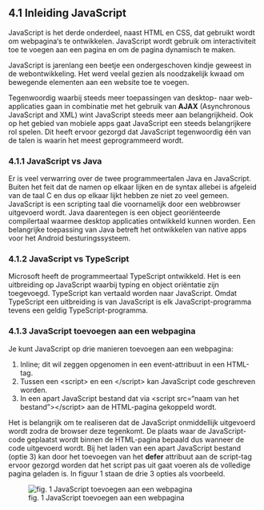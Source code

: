 ## 4.1 Inleiding JavaScript {.unnumbered}

JavaScript is het derde onderdeel, naast HTML en CSS, dat gebruikt wordt om webpagina&lsquo;s te ontwikkelen. JavaScript wordt gebruik om interactiviteit toe te voegen aan een pagina en om de pagina dynamisch te maken.

JavaScript is jarenlang een beetje een ondergeschoven kindje geweest in de webontwikkeling. Het werd veelal gezien als noodzakelijk kwaad om bewegende elementen aan een website toe te voegen. 

Tegenwoordig waarbij steeds meer toepassingen van desktop- naar web-applicaties gaan in combinatie met het gebruik van __AJAX__ (Asynchronous JavaScript and XML) wint JavaScript steeds meer aan belangrijkheid. Ook op het gebied van mobiele apps gaat JavaScript een steeds belangrijkere rol spelen. Dit heeft ervoor gezorgd dat JavaScript tegenwoordig één van de talen is waarin het meest geprogrammeerd wordt.


### 4.1.1 JavaScript vs Java {.unnumbered}

Er is veel verwarring over de twee programmeertalen Java en JavaScript. Buiten het feit dat de namen op elkaar lijken en de syntax allebei is afgeleid van de taal C en dus op elkaar lijkt hebben ze niet zo veel gemeen. JavaScript is een scripting taal die voornamelijk door een webbrowser uitgevoerd wordt. Java daarentegen is een object georiënteerde compilertaal waarmee desktop applicaties ontwikkeld kunnen worden. Een belangrijke toepassing van Java betreft het ontwikkelen van native apps voor het Android besturingssysteem.


### 4.1.2 JavaScript vs TypeScript {.unnumbered}

Microsoft heeft de programmeertaal TypeScript ontwikkeld. Het is een uitbreiding op JavaScript waarbij typing en object oriëntatie zijn toegevoegd. TypeScript kan vertaald worden naar JavaScript. Omdat TypeScript een uitbreiding is van JavaScript is elk JavaScript-programma tevens een geldig TypeScript-programma.


### 4.1.3 JavaScript toevoegen aan een webpagina {.unnumbered}

Je kunt JavaScript op drie manieren toevoegen aan een webpagina:

@. Inline; dit wil zeggen opgenomen in een event-attribuut in een HTML-tag.
@. Tussen een &lt;script&gt; en een &lt;/script&gt; kan JavaScript code geschreven worden.
@. In een apart JavaScript bestand dat via &lt;script src="naam van het bestand"&gt;&lt;/script&gt; aan de HTML-pagina gekoppeld wordt.

Het is belangrijk om te realiseren dat de JavaScript onmiddellijk uitgevoerd wordt zodra de browser deze tegenkomt. De plaats waar de JavaScript-code geplaatst wordt binnen de HTML-pagina bepaald dus wanneer de code uitgevoerd wordt. Bij het laden van een apart JavaScript bestand (optie 3) kan door het toevoegen van het __defer__ attribuut aan de script-tag ervoor gezorgd worden dat het script pas uit gaat voeren als de volledige pagina geladen is. In figuur 1 staan de drie 3 opties als voorbeeld. 

![fig. 1 JavaScript toevoegen aan een webpagina](images/js%20in%20een%20webpagina.png){fig-align="left"}